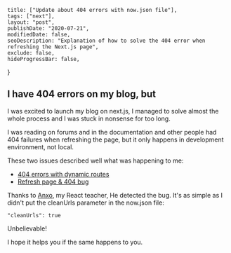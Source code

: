 
    title: ["Update about 404 errors with now.json file"],
    tags: ["next"],
    layout: "post",
    publishDate: "2020-07-21",
    modifiedDate: false, 
    seoDescription: "Explanation of how to solve the 404 error when refreshing the Next.js page",
    exclude: false,
    hideProgressBar: false,
}

<NextSeo
      title="Update about 404 errors with now.json file | Wajari.Dev" 
      description= "Explanation of how to solve the 404 error when refreshing the Next.js page"
      canonical="https://wajari.dev/blog/now-cleanurls"
      />

<BlogMeta data={props} />

## I have 404 errors on my blog, but 

I was excited to launch my blog on next.js, I managed to solve almost the whole process and I was stuck in nonsense for too long.

I was reading on forums and in the documentation and other people had 404 failures when refreshing the page, but it only happens in development environment, 
not local.

These two issues described well what was happening to me:

- [404 errors with dynamic routes](https://github.com/vercel/vercel/issues/3294)
- [Refresh page & 404 bug](https://github.com/vercel/next-site/issues/192)

Thanks to [Anxo](https://es.linkedin.com/in/mancontr/es-es), my React teacher, He detected the bug. It's as simple as I didn't put the cleanUrls parameter 
in the now.json file:

~~~
"cleanUrls": true
~~~

Unbelievable! 

I hope it helps you if the same happens to you.
